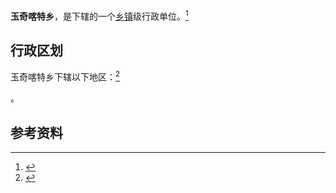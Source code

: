 {{中国乡级行政区|65/29/25/204/000}}

'''玉奇喀特乡'''，是{{PRC admin/fullname|65/29/25/204/000|3}}下辖的一个[[乡镇|乡镇]]级行政单位。<ref>{{PRC admin/ref sgc|{{PRC admin/parent|65/29/25/204/000}}}}</ref>

== 行政区划 ==

玉奇喀特乡下辖以下地区：<ref>{{PRC admin/ref sgc|65/29/25/204/000}}</ref>

{{PRC admin/children|65/29/25/204/000}}。

== 参考资料 ==

{{reflist}}

{{行政区划小作品}}
{{PRC admin/navcat|65/29/25/204/000}}